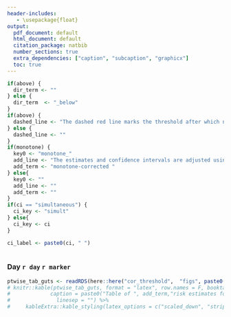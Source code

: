```yaml
---
header-includes:
   - \usepackage{float}
output:
  pdf_document: default
  html_document: default
  citation_package: natbib
  number_sections: true
  extra_dependencies: ["caption", "subcaption", "graphicx"]
  toc: true
---
```


```r
if(above) {
  dir_term <- ""
} else {
  dir_term  <- "_below"
}
if(above) {
  dashed_line <- "The dashed red line marks the threshold after which no more COVID events are observed."
} else {
  dashed_line <- ""
}
if(monotone) {
  key0 <- "monotone_"
  add_line <- "The estimates and confidence intervals are adjusted using the assumption that the true threshold-response is nonincreasing."
  add_term <- "monotone-corrected "
} else{
  key0 <- ""
  add_line <- ""
  add_term <- ""
}
if(ci == "simultaneous") {
  ci_key <- "simult"
} else{
  ci_key <- ci
}

ci_label <- paste0(ci, " ")
 
```



\clearpage
### Day `r day` `r marker`

\begin{figure}[H]
\centering
\includegraphics[width=0.75\textwidth]{`r here::here("cor_threshold", "figs", paste0(ci,"_CI"), paste0("PLOT_",key0, "Day", day, key, "_", ci_key, "CI", dir_term, ".pdf"))`}
\caption{Adjusted threshold-response function for a range of thresholds of the
  Day `r day` `r marker` levels with `r ci` 95\% confidence intervals. `r dashed_line` `r add_line`}
\end{figure}
```r
ptwise_tab_guts <- readRDS(here::here("cor_threshold",  "figs", paste0(ci,"_CI"), paste0("TABLE_", dir_term, key0, "Day", day, key, "_", ci_key, "CI.rds")))
# knitr::kable(ptwise_tab_guts, format = "latex", row.names = F, booktabs = TRUE, escape = FALSE,
#             caption = paste0("Table of ", add_term,"risk estimates for a range of thresholds of Day ", day, " ", marker, " levels with ", ci_label,"95\\% confidence intervals."),
#               linesep = "") %>%
#     kableExtra::kable_styling(latex_options = c("scaled_down", "striped","hold_position") )
```

\clearpage
